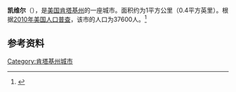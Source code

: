 {{Infobox City 
|chinese_name = 凯维尔
|official_name = Kevil
|image_flag = 
|image_seal = 
|image_skyline = 
|image_map = KYMap-doton-Kevil.PNG
|map_caption =
|subdivision_type = [[國家|國家]]
|subdivision_name = {{USA}}
|leader_title = 
|leader_name = 
|subdivision_type1 = [[美國行政區劃|州]]
|subdivision_name1 = [[肯塔基州|肯塔基州]]
|subdivision_type2 = [[肯塔基州行政区划|县]]
|subdivision_name2 = Ballard
|found_date = 
|area_total = 1
|area_land = 
|area_water = 
|population_as_of = 2010
|population_total = 37600

|population_density = 
|timezone = 
|utc_offset = 
|timezone_DST = 
|utc_offset_DST = 
}}

'''凯维尔'''（{{lang-en|Kevil}}），是[[美国|美国]][[肯塔基州|肯塔基州]]的一座城市。面积约为1平方公里（0.4平方英里）。根据[[2010年美国人口普查|2010年美国人口普查]]，该市的人口为37600人。<ref name=census>{{cite web |url = http://www.census.gov/prod/www/abs/decennial/ |title = Census of Population and Housing |publisher = U.S. Census Bureau |accessdate = November 18, 2011 |archive-url = https://web.archive.org/web/20060208103743/http://www.census.gov/prod/www/abs/decennial/ |archive-date = 2006-02-08 |dead-url = yes }}</ref>

== 参考资料 ==
{{reflist}}

[[Category:肯塔基州城市|Category:肯塔基州城市]]


{{Kentucky-stub}}